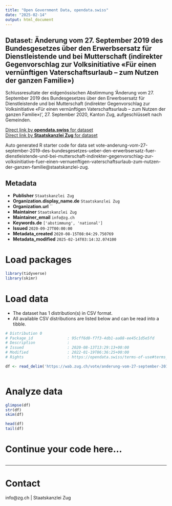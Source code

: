 ```yaml
---
title: "Open Government Data, opendata.swiss"
date: "2025-02-14"
output: html_document
---
```


## Dataset: Änderung vom 27. September 2019 des Bundesgesetzes über den Erwerbsersatz für Dienstleistende und bei Mutterschaft (indirekter Gegenvorschlag zur Volksinitiative «Für einen vernünftigen Vaterschaftsurlaub – zum Nutzen der ganzen Familie»)

Schlussresultate der eidgenössischen Abstimmung 'Änderung vom 27. September 2019 des Bundesgesetzes über den Erwerbsersatz für Dienstleistende und bei Mutterschaft (indirekter Gegenvorschlag zur Volksinitiative «Für einen vernünftigen Vaterschaftsurlaub – zum Nutzen der ganzen Familie»)', 27. September 2020, Kanton Zug, aufgeschlüsselt nach Gemeinden.

[Direct link by **opendata.swiss** for dataset](https://opendata.swiss/de/dataset/anderung-vom-27-september-2019-des-bundesgesetzes-uber-den-erwerbsersatz-fur-dienstleistende-un)<br>
[Direct link by **Staatskanzlei Zug** for dataset](https://wab.zug.ch/vote/anderung-vom-27-september-2019-des-bundesgesetzes-ueber-den-erwerbsersatz-fuer-dienstleistende-und-bei-mutterschaft-indirekter-gegenvorschlag-zur-volksinitiative-fuer-einen-vernuenftigen-vaterschaftsurlaub-zum-nutzen-der-ganzen-familie/data)

Auto generated R starter code for data set vote-anderung-vom-27-september-2019-des-bundesgesetzes-ueber-den-erwerbsersatz-fuer-dienstleistende-und-bei-mutterschaft-indirekter-gegenvorschlag-zur-volksinitiative-fuer-einen-vernuenftigen-vaterschaftsurlaub-zum-nutzen-der-ganzen-familie@staatskanzlei-zug.

## Metadata

- **Publisher** `Staatskanzlei Zug`
- **Organization.display_name.de** `Staatskanzlei Zug`
- **Organization.url** ``
- **Maintainer** `Staatskanzlei Zug`
- **Maintainer_email** `info@zg.ch`
- **Keywords.de** `['abstimmung', 'national']`
- **Issued** `2020-09-27T00:00:00`
- **Metadata_created** `2020-08-15T08:04:29.750769`
- **Metadata_modified** `2025-02-14T03:14:32.074100`


# Load packages

```r

library(tidyverse)
library(skimr)

```

# Load data

-   The dataset has 1 distribution(s) in CSV format.
-   All available CSV distributions are listed below and can be read into a tibble.

```r

# Distribution 0
# Package_id               : 95cff6d0-f7f3-4db1-aa88-ee45c1d5e5fd
# Description              : 
# Issued                   : 2020-08-13T13:29:13+00:00
# Modified                 : 2022-01-19T06:36:25+00:00
# Rights                   : https://opendata.swiss/terms-of-use#terms_by

df <- read_delim('https://wab.zug.ch/vote/anderung-vom-27-september-2019-des-bundesgesetzes-ueber-den-erwerbsersatz-fuer-dienstleistende-und-bei-mutterschaft-indirekter-gegenvorschlag-zur-volksinitiative-fuer-einen-vernuenftigen-vaterschaftsurlaub-zum-nutzen-der-ganzen-familie/data-csv')



```

# Analyze data

```r

glimpse(df)
str(df)
skim(df)

head(df)
tail(df)

```

# Continue your code here...

```r

```

------------------------------------------------------------------------

# Contact

info@zg.ch | Staatskanzlei Zug
